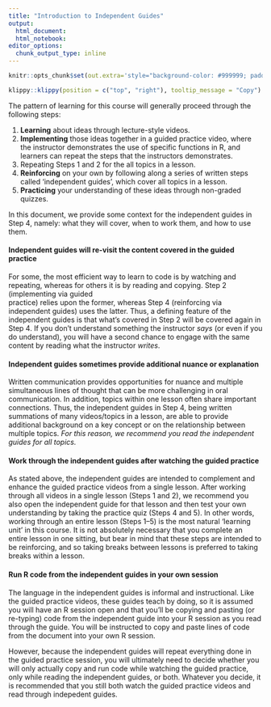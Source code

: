 ```yaml
---
title: "Introduction to Independent Guides"
output: 
  html_document:
  html_notebook:
editor_options: 
  chunk_output_type: inline
---
```



```r
knitr::opts_chunk$set(out.extra='style="background-color: #999999; padding:7px; display: inline-block;"')
```


```r
klippy::klippy(position = c("top", "right"), tooltip_message = "Copy")
```

The pattern of learning for this course will generally proceed through the following
steps:

1. **Learning** about ideas through lecture-style videos.
2. **Implementing** those ideas together in a guided practice video, where the
instructor demonstrates the use of specific functions in R, and learners can repeat
the steps that the instructors demonstrates.
3. Repeating Steps 1 and 2 for the all topics in a lesson. 
4. **Reinforcing** on your own by following along a series of written
steps called 'independent guides', which cover all topics in a lesson.
5. **Practicing** your understanding of these ideas through non-graded quizzes. 

In this document, we provide some context for the independent guides in Step 4, 
namely: what they will cover, when to work them, and how to use them. 

#### Independent guides will re-visit the content covered in the guided practice

For some, the most efficient way to learn to code is by watching and repeating, 
whereas for others it is by reading and copying. Step 2 (implementing via guided  
practice) relies upon the former, whereas Step 4 (reinforcing via independent guides) 
uses the latter. Thus, a defining feature of the independent guides is that what's
covered in Step 2 will be covered again in Step 4. If you don't understand 
something the instructor *says* (or even if you do understand), you will have a 
second chance to engage with the same content by reading what the instructor *writes*. 

#### Independent guides sometimes provide additional nuance or explanation

Written communication provides opportunities for nuance and multiple simultaneous lines of 
thought that can be more challenging in oral communication. In addition, topics
within one lesson often share important connections. Thus, the independent guides 
in Step 4, being written summations of many videos/topics in a lesson, are able to provide
additional background on a key concept or on the relationship between multiple 
topics. *For this reason, we recommend you read the independent guides for
all topics.*

#### Work through the independent guides after watching the guided practice

As stated above, the independent guides are intended to complement and enhance
the guided practice videos from a single lesson. After working through all videos in a single lesson 
(Steps 1 and 2), we recommend you also open the independent guide for that lesson and
then test your own understanding by taking the practice quiz (Steps 4 and 5). 
In other words, working through an entire lesson (Steps 1--5) is the most natural 
'learning unit' in this course. It is not absolutely necessary that you complete 
an entire lesson in one sitting, but bear in mind that these steps are intended to be 
reinforcing, and so taking breaks between lessons is preferred to taking
breaks within a lesson. 

#### Run R code from the independent guides in your own session

The language in the independent guides is informal and instructional. Like the
guided practice videos, these guides teach by doing, so it is assumed you will have an R 
session open and that you'll be copying and pasting (or re-typing) code from the 
independent guide into your R session as you read through the guide. You will be
instructed to copy and paste lines of code from the document into your own R session.

However, because the independent guides will repeat everything done in the guided 
practice session, you will ultimately need to decide whether you will only actually copy 
and run code while watching the guided practice, only while reading the independent 
guides, or both. Whatever you decide, it is recommended that you still both 
watch the guided practice videos and read through indepedent guides. 

